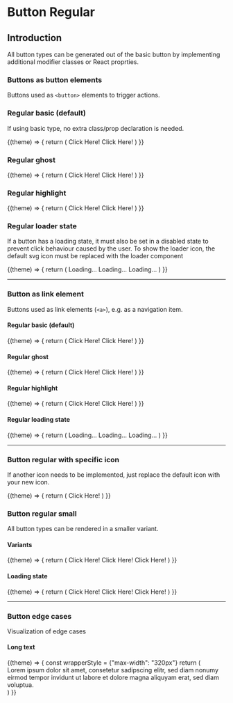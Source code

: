 
# Button Regular

## Introduction
All button types can be generated out of the basic button by implementing additional modifier classes or React proprties.

### Buttons as button elements
Buttons used as `<button>` elements to trigger actions.

### Regular basic (default)
If using basic type, no extra class/prop declaration is needed.

<Example noTheme={false} className="sg-example">
  {(theme) => {
    return (
      <React.Fragment>
        <p-button-regular theme={theme}>Click Here!</p-button-regular>
        <p-button-regular theme={theme} disabled="true">Click Here!</p-button-regular>
      </React.Fragment>
    )
}}
</Example>

### Regular ghost

<Example noTheme={false} className="sg-example">
  {(theme) => {
    return (
      <React.Fragment>
        <p-button-regular variant="ghost" theme={theme}>Click Here!</p-button-regular>
        <p-button-regular variant="ghost" theme={theme} disabled="true">Click Here!</p-button-regular>
      </React.Fragment>
    )
}}
</Example>

### Regular highlight

<Example noTheme={false} className="sg-example">
  {(theme) => {
    return (
      <React.Fragment>
        <p-button-regular variant="highlight" theme={theme}>Click Here!</p-button-regular>
        <p-button-regular variant="highlight" theme={theme} disabled="true">Click Here!</p-button-regular>
      </React.Fragment>
    )
}}
</Example>

### Regular loader state
If a button has a loading state, it must also be set in a disabled state to prevent click behaviour caused by the user.
To show the loader icon, the default svg icon must be replaced with the loader component

<Example noTheme={false} className="sg-example">
  {(theme) => {
    return (
      <React.Fragment>
        <p-button-regular loading="true" theme={theme}>Loading...</p-button-regular>
        <p-button-regular variant="ghost" loading="true" theme={theme}>Loading...</p-button-regular>
        <p-button-regular variant="highlight" loading="true" theme={theme}>Loading...</p-button-regular>
      </React.Fragment>
    )
}}
</Example>

---

### Button as link element
Buttons used as link elements (`<a>`), e.g. as a navigation item.

#### Regular basic (default)
<Example noTheme={false} className="sg-example">
  {(theme) => {
    return (
      <React.Fragment>
        <p-button-regular href="/lorem/ipsum" theme={theme}>Click Here!</p-button-regular>
        <p-button-regular href="#" disabled="true" theme={theme}>Click Here!</p-button-regular>
      </React.Fragment>
    )
}}
</Example>

#### Regular ghost
<Example noTheme={false} className="sg-example">
  {(theme) => {
    return (
      <React.Fragment>
        <p-button-regular href="/lorem/ipsum" variant="ghost" theme={theme}>Click Here!</p-button-regular>
        <p-button-regular href="#" variant="ghost" disabled theme={theme}>Click Here!</p-button-regular>
      </React.Fragment>
    )
}}
</Example>

#### Regular highlight
<Example noTheme={false} className="sg-example">
  {(theme) => {
    return (
      <React.Fragment>
        <p-button-regular href="/lorem/ipsum" variant="highlight" theme={theme}>Click Here!</p-button-regular>
        <p-button-regular href="#" variant="highlight" disabled theme={theme}>Click Here!</p-button-regular>
      </React.Fragment>
    )
}}
</Example>

#### Regular loading state
<Example noTheme={false} className="sg-example">
  {(theme) => {
    return (
      <React.Fragment>
        <p-button-regular href="/lorem/ipsum" variant="highlight" loading="true" theme={theme}>Loading...</p-button-regular>
        <p-button-regular href="#" variant="ghost" loading="true" theme={theme}>Loading...</p-button-regular>
        <p-button-regular href="#" loading="true" theme={theme}>Loading...</p-button-regular>
      </React.Fragment>
    )
}}
</Example>

---

### Button regular with specific icon
If another icon needs to be implemented, just replace the default icon with your new icon.

<Example noTheme={false} className="sg-example">
  {(theme) => {
    return (
      <React.Fragment>
        <p-button-regular icon="phone" theme={theme}>Click Here!</p-button-regular>
      </React.Fragment>
    )
}}
</Example>

### Button regular small
All button types can be rendered in a smaller variant.

#### Variants
<Example noTheme={false} className="sg-example">
  {(theme) => {
    return (
      <React.Fragment>
        <p-button-regular small="true" theme={theme}>Click Here!</p-button-regular>
        <p-button-regular small="true" variant="ghost" theme={theme}>Click Here!</p-button-regular>
        <p-button-regular small="true" variant="highlight" theme={theme}>Click Here!</p-button-regular>
      </React.Fragment>
    )
}}
</Example>

#### Loading state

<Example noTheme={false} className="sg-example">
  {(theme) => {
    return (
      <React.Fragment>
        <p-button-regular small="true" loading="true" theme={theme}>Click Here!</p-button-regular>
        <p-button-regular small="true" loading="true" variant="ghost" theme={theme}>Click Here!</p-button-regular>
        <p-button-regular small="true" loading="true" variant="highlight" theme={theme}>Click Here!</p-button-regular>
      </React.Fragment>
    )
}}
</Example>

---

### Button edge cases
Visualization of edge cases

#### Long text
<Example noTheme={false} className="sg-example">
  {(theme) => {
    const wrapperStyle = {"max-width": "320px"}
    return (
      <React.Fragment>
        <div style={wrapperStyle}>
          <p-button-regular icon="phone" theme={theme}>Lorem ipsum dolor sit amet, consetetur sadipscing elitr, sed diam nonumy eirmod tempor invidunt ut labore et dolore magna aliquyam erat, sed diam voluptua.</p-button-regular>
        </div>
      </React.Fragment>
    )
}}
</Example>
